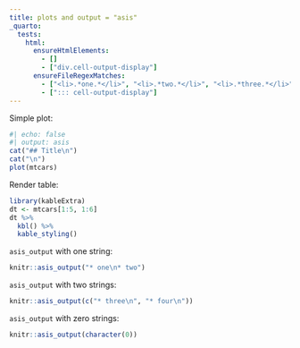 ```yaml
---
title: plots and output = "asis"
_quarto:
  tests:
    html:
      ensureHtmlElements:
        - []
        - ["div.cell-output-display"]
      ensureFileRegexMatches:
        - ["<li>.*one.*</li>", "<li>.*two.*</li>", "<li>.*three.*</li>", "<li>.*three.*</li>", "<td.*>Mazda RX4</td>"]
        - ["::: cell-output-display"]
---
```


Simple plot:

```r
#| echo: false
#| output: asis
cat("## Title\n")
cat("\n")
plot(mtcars)
```

Render table:
```r
library(kableExtra)
dt <- mtcars[1:5, 1:6]
dt %>%
  kbl() %>%
  kable_styling()
```

`asis_output` with one string:

```r
knitr::asis_output("* one\n* two")
```

`asis_output` with two strings:

```r
knitr::asis_output(c("* three\n", "* four\n"))
```

`asis_output` with zero strings:
```r
knitr::asis_output(character(0))
```